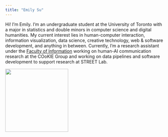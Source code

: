 ```yaml
---
title: "Emily Su"
---
```

Hi! I'm Emily. I'm an undergraduate student at the University of Toronto with a major in statistics and double minors in computer science and digital humanities. My current interest lies in human-computer interaction, information visualization, data science, creative technology, web & software development, and anything in between. Currently, I'm a research assistant under the [Faculty of Information](https://ischool.utoronto.ca/) working on human-AI communication research at the COoKIE Group and working on data pipelines and software development to support research at STREET Lab.

![](headshot.jpeg){#id .class height=200px width=200px}